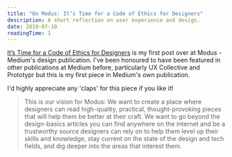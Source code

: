 ```yaml
---
title: "On Modus: It’s Time for a Code of Ethics for Designers"
description: A short reflection on user experience and design.
date: 2019-07-10
readingTime: 1
---
```


[It’s Time for a Code of Ethics for Designers](https://modus.medium.com/designer-ethics-the-moral-implications-of-our-apps-f1d6bdb276e) is my first post over at Modus - Medium's design publication. I've been honoured to have been featured in other publications at Medium before, particularly UX Collective and Prototypr but this is my first piece in Medium's _own_ publication.

I'd highly appreciate any 'claps' for this piece if you like it! 

>This is our vision for Modus: We want to create a place where designers can read high-quality, practical, thought-provoking pieces that will help them be better at their craft. We want to go beyond the design-basics articles you can find anywhere on the internet and be a trustworthy source designers can rely on to help them level up their skills and knowledge, stay current on the state of the design and tech fields, and dig deeper into the areas that interest them.